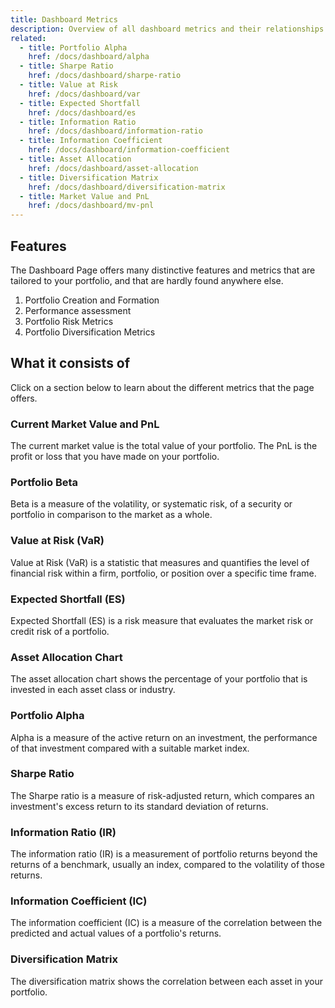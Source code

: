 ```yaml
---
title: Dashboard Metrics
description: Overview of all dashboard metrics and their relationships.
related:
  - title: Portfolio Alpha
    href: /docs/dashboard/alpha
  - title: Sharpe Ratio
    href: /docs/dashboard/sharpe-ratio
  - title: Value at Risk
    href: /docs/dashboard/var
  - title: Expected Shortfall
    href: /docs/dashboard/es
  - title: Information Ratio
    href: /docs/dashboard/information-ratio
  - title: Information Coefficient
    href: /docs/dashboard/information-coefficient
  - title: Asset Allocation
    href: /docs/dashboard/asset-allocation
  - title: Diversification Matrix
    href: /docs/dashboard/diversification-matrix
  - title: Market Value and PnL
    href: /docs/dashboard/mv-pnl
---
```


## Features

The Dashboard Page offers many distinctive features and metrics that are tailored to your portfolio, and that are hardly found anywhere else.

1. Portfolio Creation and Formation
2. Performance assessment
3. Portfolio Risk Metrics
4. Portfolio Diversification Metrics


## What it consists of

Click on a section below to learn about the different metrics that the page offers.

<div className="grid gap-4 mt-6">

<Card href="/docs/dashboard/mv-pnl">

### Current Market Value and PnL

The current market value is the total value of your portfolio. The PnL is the profit or loss that you have made on your portfolio.

</Card>

<Card href="/docs/news/beta">

### Portfolio Beta

Beta is a measure of the volatility, or systematic risk, of a security or portfolio in comparison to the market as a whole.

</Card>

<Card href="/docs/dashboard/var">

### Value at Risk (VaR)

Value at Risk (VaR) is a statistic that measures and quantifies the level of financial risk within a firm, portfolio, or position over a specific time frame.

</Card>

<Card href="/docs/dashboard/es">

### Expected Shortfall (ES)

Expected Shortfall (ES) is a risk measure that evaluates the market risk or credit risk of a portfolio.

</Card>

<Card href="/docs/dashboard/asset-allocation">

### Asset Allocation Chart

The asset allocation chart shows the percentage of your portfolio that is invested in each asset class or industry.

</Card>

<Card href="/docs/dashboard/alpha">

### Portfolio Alpha

Alpha is a measure of the active return on an investment, the performance of that investment compared with a suitable market index.

</Card>
<Card href="/docs/dashboard/sharpe-ratio">

### Sharpe Ratio

The Sharpe ratio is a measure of risk-adjusted return, which compares an investment's excess return to its standard deviation of returns.

</Card>
<Card href="/docs/dashboard/information-ratio">

### Information Ratio (IR)

The information ratio (IR) is a measurement of portfolio returns beyond the returns of a benchmark, usually an index, compared to the volatility of those returns.

</Card>
<Card href="/docs/dashboard/information-coefficient">

### Information Coefficient (IC)

The information coefficient (IC) is a measure of the correlation between the predicted and actual values of a portfolio's returns.

</Card>
<Card href="/docs/dashboard/diversification-matrix">

### Diversification Matrix

The diversification matrix shows the correlation between each asset in your portfolio.

</Card>


</div>
